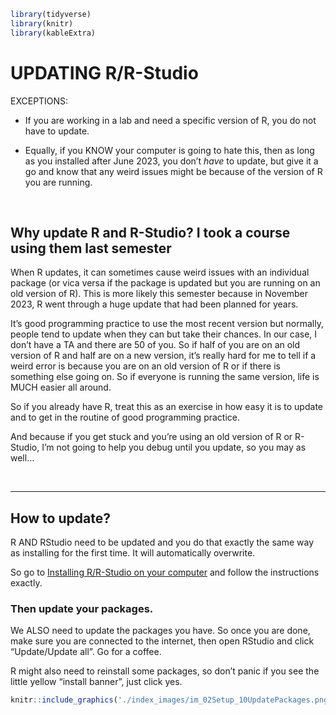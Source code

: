 ```r
library(tidyverse)
library(knitr)
library(kableExtra)
```

# UPDATING R/R-Studio {#Setup_UpdateDesktop .unnumbered}

EXCEPTIONS:

-   If you are working in a lab and need a specific version of R, you do not have to update.

-   Equally, if you KNOW your computer is going to hate this, then as long as you installed after June 2023, you don't *have* to update, but give it a go and know that any weird issues might be because of the version of R you are running.

<br>

## Why update R and R-Studio? I took a course using them last semester {#Setup_WhyUpdate .unnumbered}

When R updates, it can sometimes cause weird issues with an individual package (or vica versa if the package is updated but you are running on an old version of R). This is more likely this semester because in November 2023, R went through a huge update that had been planned for years.

It's good programming practice to use the most recent version but normally, people tend to update when they can but take their chances. In our case, I don't have a TA and there are 50 of you. So if half of you are on an old version of R and half are on a new version, it's really hard for me to tell if a weird error is because you are on an old version of R or if there is something else going on. So if everyone is running the same version, life is MUCH easier all around.

So if you already have R, treat this as an exercise in how easy it is to update and to get in the routine of good programming practice.

And because if you get stuck and you're using an old version of R or R-Studio, I'm not going to help you debug until you update, so you may as well...

<br>

------------------------------------------------------------------------

## How to update? {#Setup_UpdateHow .unnumbered}

R AND RStudio need to be updated and you do that exactly the same way as installing for the first time. It will automatically overwrite.

So go to [Installing R/R-Studio on your computer](#Setup_Desktop) and follow the instructions exactly.

### Then update your packages.

We ALSO need to update the packages you have. So once you are done, make sure you are connected to the internet, then open RStudio and click "Update/Update all". Go for a coffee.

R might also need to reinstall some packages, so don't panic if you see the little yellow "install banner", just click yes.

```r
knitr::include_graphics('./index_images/im_02Setup_10UpdatePackages.png')
```
